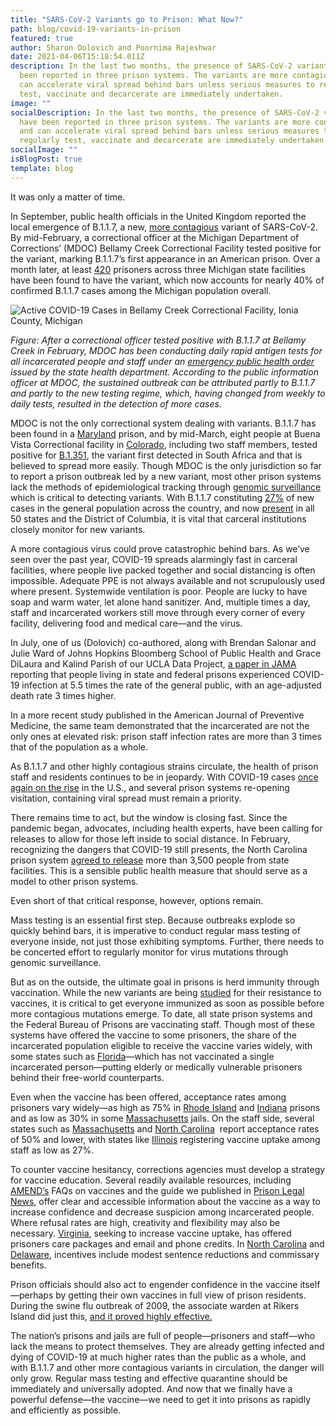 ```yaml
---
title: "SARS-CoV-2 Variants go to Prison: What Now?"
path: blog/covid-19-variants-in-prison
featured: true
author: Sharon Dolovich and Poornima Rajeshwar
date: 2021-04-06T15:18:54.011Z
description: In the last two months, the presence of SARS-CoV-2 variants have
  been reported in three prison systems. The variants are more contagious and
  can accelerate viral spread behind bars unless serious measures to regularly
  test, vaccinate and decarcerate are immediately undertaken.
image: ""
socialDescription: In the last two months, the presence of SARS-CoV-2 variants
  have been reported in three prison systems. The variants are more contagious
  and can accelerate viral spread behind bars unless serious measures to
  regularly test, vaccinate and decarcerate are immediately undertaken.
socialImage: ""
isBlogPost: true
template: blog
---
```

It was only a matter of time.

In September, public health officials in the United Kingdom reported the local emergence of B.1.1.7, a new, [more contagious](https://www.cdc.gov/coronavirus/2019-ncov/cases-updates/variant-surveillance/variant-info.html) variant of SARS-CoV-2. By mid-February, a correctional officer at the Michigan Department of Corrections’ (MDOC) Bellamy Creek Correctional Facility tested positive for the variant, marking B.1.1.7’s first appearance in an American prison. Over a month later, at least [420](https://www.theguardian.com/us-news/2021/mar/20/michigan-coronavirus-variants-spread) prisoners across three Michigan state facilities have been found to have the variant, which now accounts for nearly 40% of confirmed B.1.1.7 cases among the Michigan population overall.

![](bellamy-creek-april-blog.jpg "Active COVID-19 Cases in Bellamy Creek Correctional Facility, Ionia County, Michigan")

*Figure: After a correctional officer tested positive with B.1.1.7 at Bellamy Creek in February, MDOC has been conducting daily rapid antigen tests for all incarcerated people and staff under an [emergency public health order](https://www.michigan.gov/documents/coronavirus/Prison_staff_testing_order_-_2-10-21_FINAL_FOR_SIGNATURE_715890_7.pdf) issued by the state health department. According to the public information officer at MDOC, the sustained outbreak can be attributed partly to B.1.1.7 and partly to the new testing regime, which, having changed from weekly to daily tests, resulted in the detection of more cases.*

MDOC is not the only correctional system dealing with variants. B.1.1.7 has been found in a [Maryland](https://www.baltimoresun.com/coronavirus/bs-md-coronavirus-prisons-maryland-united-kingdom-20210222-dkxkwm3kdbbbxf2gfocv5jij5q-story.html) prison, and by mid-March, eight people at Buena Vista Correctional facility in [Colorado](https://www.9news.com/article/news/health/coronavirus/coronavirus-numbers/five-additional-cases-south-african-covid-19-detected-colorado-correctional-facility/73-30ff8010-8e03-484f-8036-9dd3b87515df), including two staff members, tested positive for [B.1.351](https://www.cdc.gov/coronavirus/2019-ncov/cases-updates/variant-surveillance/variant-info.html), the variant first detected in South Africa and that is believed to spread more easily. Though MDOC is the only jurisdiction so far to report a prison outbreak led by a new variant, most other prison systems lack the methods of epidemiological tracking through [genomic surveillance](https://www.cdc.gov/coronavirus/2019-ncov/cases-updates/variant-surveillance.html) which is critical to detecting variants. With B.1.1.7 constituting [27%](https://www.whitehouse.gov/briefing-room/press-briefings/2021/03/31/press-briefing-by-white-house-covid-19-response-team-and-public-health-officials-22/) of new cases in the general population across the country, and now [present](https://www.cdc.gov/coronavirus/2019-ncov/covid-data/covidview/index.html) in all 50 states and the District of Columbia, it is vital that carceral institutions closely monitor for new variants.

A more contagious virus could prove catastrophic behind bars. As we’ve seen over the past year, COVID-19 spreads alarmingly fast in carceral facilities, where people live packed together and social distancing is often impossible. Adequate PPE is not always available and not scrupulously used where present. Systemwide ventilation is poor. People are lucky to have soap and warm water, let alone hand sanitizer. And, multiple times a day, staff and incarcerated workers still move through every corner of every facility, delivering food and medical care—and the virus.

In July, one of us (Dolovich) co-authored, along with Brendan Salonar and Julie Ward of Johns Hopkins Bloomberg School of Public Health and Grace DiLaura and Kalind Parish of our UCLA Data Project, [a paper in JAMA](https://jamanetwork.com/journals/jama/fullarticle/2768249) reporting that people living in state and federal prisons experienced COVID-19 infection at 5.5 times the rate of the general public, with an age-adjusted death rate 3 times higher.

In a more recent study published in the American Journal of Preventive Medicine, the same team demonstrated that the incarcerated are not the only ones at elevated risk: [](https://www.ajpmonline.org/article/S0749-3797(21)00118-5/fulltext) prison staff infection rates are more than 3 times that of the population as a whole.

As B.1.1.7 and other highly contagious strains circulate, the health of prison staff and residents continues to be in jeopardy. With COVID-19 cases [once again on the rise](https://www.aljazeera.com/news/2021/3/29/us-official-warns-impending-doom-rise-covid-cases) in the U.S., and several prison systems re-opening visitation, containing viral spread must remain a priority.

There remains time to act, but the window is closing fast. Since the pandemic began, advocates, including health experts, have been calling for releases to allow for those left inside to social distance. In February, recognizing the dangers that COVID-19 still presents, the North Carolina prison system [agreed to release](https://carolinapublicpress.org/42883/nc-prisons-settle-naacp-case-agree-to-fast-track-release-of-3500-inmates/) more than 3,500 people from state facilities. This is a sensible public health measure that should serve as a model to other prison systems.

Even short of that critical response, however, options remain.

Mass testing is an essential first step. Because outbreaks explode so quickly behind bars, it is imperative to conduct regular mass testing of everyone inside, not just those exhibiting symptoms. Further, there needs to be concerted effort to regularly monitor for virus mutations through genomic surveillance.   

But as on the outside, the ultimate goal in prisons is herd immunity through vaccination. While the new variants are being [studied](https://www.nejm.org/doi/full/10.1056/NEJMc2103022) for their resistance to vaccines, it is critical to get everyone immunized as soon as possible before more contagious mutations emerge. To date, all state prison systems and the Federal Bureau of Prisons are vaccinating staff. Though most of these systems have offered the vaccine to some prisoners, the share of the incarcerated population eligible to receive the vaccine varies widely, with some states such as [Florida](https://www.themarshallproject.org/2021/04/06/as-states-expand-vaccine-eligibility-many-people-in-prison-still-wait-for-shots)—which has not vaccinated a single incarcerated person—putting elderly or medically vulnerable prisoners behind their free-world counterparts.

Even when the vaccine has been offered, acceptance rates among prisoners vary widely—as high as 75% in [Rhode Island](https://www.providencejournal.com/story/news/healthcare/2021/01/05/most-inmates-100-staff-opt-covid-vaccine-so-far-aci/4140448001/) and [Indiana](https://www.theguardian.com/us-news/2021/feb/09/us-jails-prisons-covid-vaccines) prisons and as low as 30% in some [Massachusetts](https://www.wbur.org/news/2021/02/03/vaccine-rollout-covid-cases-increase-jails) jails. On the staff side, several states such as [Massachusetts](https://www.masslive.com/coronavirus/2021/03/in-massachusetts-more-than-half-of-prison-guards-decline-covid-vaccine-a-trend-mirrored-across-the-us.html) and [North Carolina](https://www.northcarolinahealthnews.org/2021/02/22/only-35-of-nc-prison-staff-willing-to-take-vaccine/)  report acceptance rates of 50% and lower, with states like [Illinois](https://www.wbez.org/stories/illinois-prisons-are-covid-19-hotspots-so-why-have-only-27-of-workers-taken-the-vaccine/406da0cd-dbe5-4851-a42f-73e2932b9e58) registering vaccine uptake among staff as low as 27%.

To counter vaccine hesitancy, corrections agencies must develop a strategy for vaccine education. Several readily available resources, including [AMEND’s](https://amend.us/covid/) FAQs on vaccines and the guide we published in [Prison Legal News](https://www.prisonlegalnews.org/news/2021/feb/1/urgent-need-vaccine-administration-prisons-jails-and-detention-centers/), offer clear and accessible information about the vaccine as a way to increase confidence and decrease suspicion among incarcerated people. Where refusal rates are high, creativity and flexibility may also be necessary. [Virginia](https://www.pilotonline.com/government/virginia/vp-nw-doc-vaccine-incentives-20210121-c34ifdsys5c53jti64rcuop2wu-story.html), seeking to increase vaccine uptake, has offered prisoners care packages and email and phone credits. In [North Carolina](https://apnews.com/article/prisons-north-carolina-coronavirus-vaccine-coronavirus-pandemic-98ba1d5a70f8e4f96b103e212c6eec6b) and [Delaware](https://www.wboc.com/story/43146592/delaware-inmates-offered-incentives-to-get-covid-vaccine), incentives include modest sentence reductions and commissary benefits.

Prison officials should also act to engender confidence in the vaccine itself—perhaps by getting their own vaccines in full view of prison residents. During the swine flu outbreak of 2009, the associate warden at Rikers Island did just this, [and it proved highly effective.](https://www.curbed.com/2021/02/new-york-state-prisons-covid19-vaccine.html)

The nation’s prisons and jails are full of people—prisoners and staff—who lack the means to protect themselves. They are already getting infected and dying of COVID-19 at much higher rates than the public as a whole, and with B.1.1.7 and other more contagious variants in circulation, the danger will only grow. Regular mass testing and effective quarantine should be immediately and universally adopted. And now that we finally have a powerful defense—the vaccine—we need to get it into prisons as rapidly and efficiently as possible.